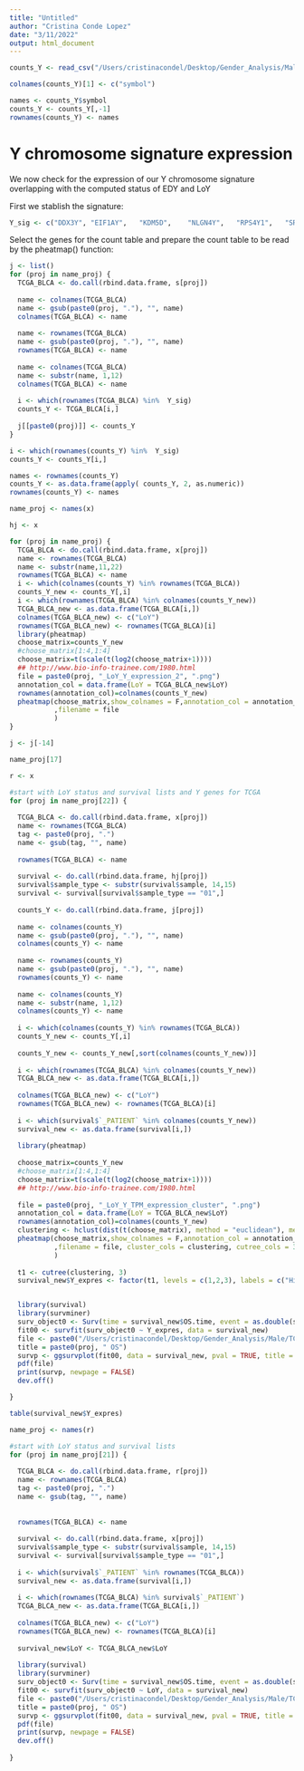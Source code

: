 ```yaml
---
title: "Untitled"
author: "Cristina Conde Lopez"
date: "3/11/2022"
output: html_document
---
```


```r
counts_Y <- read_csv("/Users/cristinacondel/Desktop/Gender_Analysis/Male/TCGA_allmales/clinical/all_male_counts_symbol.cvs")
```
```r
colnames(counts_Y)[1] <- c("symbol")
```

```r
names <- counts_Y$symbol
counts_Y <- counts_Y[,-1]
rownames(counts_Y) <- names
```

# Y chromosome signature expression

We now check for the expression of our Y chromosome signature overlapping with the computed status of EDY and LoY

First we stablish the signature:

```r
Y_sig <- c("DDX3Y",	"EIF1AY",	"KDM5D",	"NLGN4Y",	"RPS4Y1",	"SRY",	"TBL1Y",	"TMSB4Y","USP9Y",	"UTY",	"ZFY")
```

Select the genes for the count table and prepare the count table to be read by the pheatmap() function:

```r
j <- list()
for (proj in name_proj) {
  TCGA_BLCA <- do.call(rbind.data.frame, s[proj])
  
  name <- colnames(TCGA_BLCA)
  name <- gsub(paste0(proj, "."), "", name)
  colnames(TCGA_BLCA) <- name
  
  name <- rownames(TCGA_BLCA)
  name <- gsub(paste0(proj, "."), "", name)
  rownames(TCGA_BLCA) <- name
  
  name <- colnames(TCGA_BLCA)
  name <- substr(name, 1,12)
  colnames(TCGA_BLCA) <- name 
  
  i <- which(rownames(TCGA_BLCA) %in%  Y_sig)
  counts_Y <- TCGA_BLCA[i,]
  
  j[[paste0(proj)]] <- counts_Y
}
```

```r
i <- which(rownames(counts_Y) %in%  Y_sig)
counts_Y <- counts_Y[i,]
```

```r
names <- rownames(counts_Y)
counts_Y <- as.data.frame(apply( counts_Y, 2, as.numeric))
rownames(counts_Y) <- names
```

```r
name_proj <- names(x)
```

```r
hj <- x
```

```r
for (proj in name_proj) {
  TCGA_BLCA <- do.call(rbind.data.frame, x[proj])
  name <- rownames(TCGA_BLCA)
  name <- substr(name,11,22)
  rownames(TCGA_BLCA) <- name
  i <- which(colnames(counts_Y) %in% rownames(TCGA_BLCA))
  counts_Y_new <- counts_Y[,i]
  i <- which(rownames(TCGA_BLCA) %in% colnames(counts_Y_new))
  TCGA_BLCA_new <- as.data.frame(TCGA_BLCA[i,])
  colnames(TCGA_BLCA_new) <- c("LoY")
  rownames(TCGA_BLCA_new) <- rownames(TCGA_BLCA)[i]
  library(pheatmap)
  choose_matrix=counts_Y_new
  #choose_matrix[1:4,1:4]
  choose_matrix=t(scale(t(log2(choose_matrix+1))))  
  ## http://www.bio-info-trainee.com/1980.html
  file = paste0(proj, "_LoY_Y_expression_2", ".png")
  annotation_col = data.frame(LoY = TCGA_BLCA_new$LoY)
  rownames(annotation_col)=colnames(counts_Y_new)
  pheatmap(choose_matrix,show_colnames = F,annotation_col = annotation_col, show_rownames = T
           ,filename = file
           )
}
```

```r
j <- j[-14]
```


```r
name_proj[17]
```

```r
r <- x
```


```r
#start with LoY status and survival lists and Y genes for TCGA
for (proj in name_proj[22]) {
  
  TCGA_BLCA <- do.call(rbind.data.frame, x[proj])
  name <- rownames(TCGA_BLCA)
  tag <- paste0(proj, ".")
  name <- gsub(tag, "", name)
  
  rownames(TCGA_BLCA) <- name
  
  survival <- do.call(rbind.data.frame, hj[proj])
  survival$sample_type <- substr(survival$sample, 14,15)
  survival <- survival[survival$sample_type == "01",]
  
  counts_Y <- do.call(rbind.data.frame, j[proj])
  
  name <- colnames(counts_Y)
  name <- gsub(paste0(proj, "."), "", name)
  colnames(counts_Y) <- name
  
  name <- rownames(counts_Y)
  name <- gsub(paste0(proj, "."), "", name)
  rownames(counts_Y) <- name
  
  name <- colnames(counts_Y)
  name <- substr(name, 1,12)
  colnames(counts_Y) <- name 
  
  i <- which(colnames(counts_Y) %in% rownames(TCGA_BLCA))
  counts_Y_new <- counts_Y[,i]
  
  counts_Y_new <- counts_Y_new[,sort(colnames(counts_Y_new))]
  
  i <- which(rownames(TCGA_BLCA) %in% colnames(counts_Y_new))
  TCGA_BLCA_new <- as.data.frame(TCGA_BLCA[i,])
  
  colnames(TCGA_BLCA_new) <- c("LoY")
  rownames(TCGA_BLCA_new) <- rownames(TCGA_BLCA)[i]
  
  i <- which(survival$`_PATIENT` %in% colnames(counts_Y_new))
  survival_new <- as.data.frame(survival[i,])
  
  library(pheatmap)
  
  choose_matrix=counts_Y_new
  #choose_matrix[1:4,1:4]
  choose_matrix=t(scale(t(log2(choose_matrix+1))))  
  ## http://www.bio-info-trainee.com/1980.html
  
  file = paste0(proj, "_LoY_Y_TPM_expression_cluster", ".png")
  annotation_col = data.frame(LoY = TCGA_BLCA_new$LoY)
  rownames(annotation_col)=colnames(counts_Y_new)
  clustering <- hclust(dist(t(choose_matrix), method = "euclidean"), method = "ward.D2")
  pheatmap(choose_matrix,show_colnames = F,annotation_col = annotation_col, show_rownames = T
           ,filename = file, cluster_cols = clustering, cutree_cols = 3
           )
  
  t1 <- cutree(clustering, 3)
  survival_new$Y_expres <- factor(t1, levels = c(1,2,3), labels = c("High","Low","Very_Low"))


  library(survival)
  library(survminer)
  surv_object0 <- Surv(time = survival_new$OS.time, event = as.double(survival_new$OS))
  fit00 <- survfit(surv_object0 ~ Y_expres, data = survival_new)
  file <- paste0("/Users/cristinacondel/Desktop/Gender_Analysis/Male/TCGA_allmales/survival/survivalgroups_", proj, ".pdf")
  title = paste0(proj, " OS")
  survp <- ggsurvplot(fit00, data = survival_new, pval = TRUE, title = "OS", risk.table = TRUE)
  pdf(file)
  print(survp, newpage = FALSE)
  dev.off()

}
```
   
```r
table(survival_new$Y_expres)
```

```r
name_proj <- names(r)
```

```r
#start with LoY status and survival lists
for (proj in name_proj[21]) {
  
  TCGA_BLCA <- do.call(rbind.data.frame, r[proj])
  name <- rownames(TCGA_BLCA)
  tag <- paste0(proj, ".")
  name <- gsub(tag, "", name)
  
  
  rownames(TCGA_BLCA) <- name
  
  survival <- do.call(rbind.data.frame, x[proj])
  survival$sample_type <- substr(survival$sample, 14,15)
  survival <- survival[survival$sample_type == "01",]
  
  i <- which(survival$`_PATIENT` %in% rownames(TCGA_BLCA))
  survival_new <- as.data.frame(survival[i,])
   
  i <- which(rownames(TCGA_BLCA) %in% survival$`_PATIENT`)
  TCGA_BLCA_new <- as.data.frame(TCGA_BLCA[i,])
  
  colnames(TCGA_BLCA_new) <- c("LoY")
  rownames(TCGA_BLCA_new) <- rownames(TCGA_BLCA)[i]
  
  survival_new$LoY <- TCGA_BLCA_new$LoY
  
  library(survival)
  library(survminer)
  surv_object0 <- Surv(time = survival_new$OS.time, event = as.double(survival_new$OS))
  fit00 <- survfit(surv_object0 ~ LoY, data = survival_new)
  file <- paste0("/Users/cristinacondel/Desktop/Gender_Analysis/Male/TCGA_allmales/survival/survivalLoY_", proj, ".pdf")
  title = paste0(proj, " OS")
  survp <- ggsurvplot(fit00, data = survival_new, pval = TRUE, title = "OS", risk.table = TRUE)
  pdf(file)
  print(survp, newpage = FALSE)
  dev.off()
  
}
```






